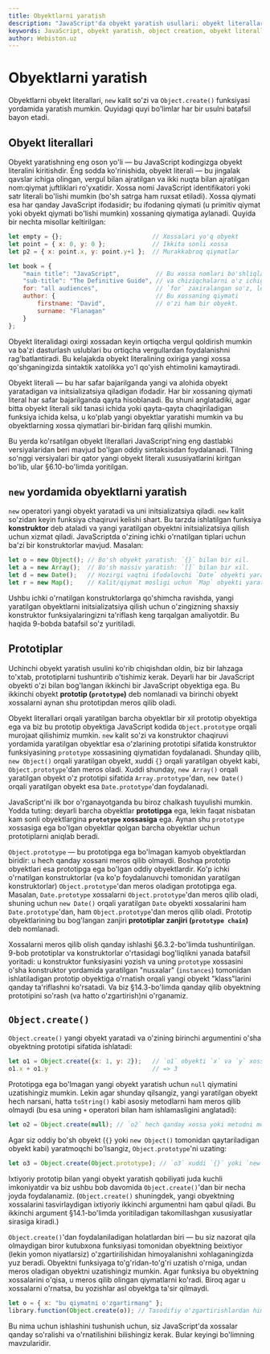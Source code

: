 ```yaml
---
title: Obyektlarni yaratish
description: "JavaScript'da obyekt yaratish usullari: obyekt literallari, new operatori, Object.create() va prototiplar bilan ishlash."
keywords: JavaScript, obyekt yaratish, object creation, obyekt literallari, object literals, new operatori, new operator, Object.create, prototiplar, prototypes, konstruktor funksiyalari, constructor functions, obyekt hosil qilish, creating objects
author: Webiston.uz
---
```


# Obyektlarni yaratish

Obyektlarni obyekt literallari, `new` kalit so'zi va `Object.create()` funksiyasi yordamida yaratish mumkin. Quyidagi quyi bo'limlar har bir usulni batafsil bayon etadi.

## Obyekt literallari

Obyekt yaratishning eng oson yo'li — bu JavaScript kodingizga obyekt literalini kiritishdir. Eng sodda ko'rinishida, obyekt literali — bu jingalak qavslar ichiga olingan, vergul bilan ajratilgan va ikki nuqta bilan ajratilgan nom:qiymat juftliklari ro'yxatidir. Xossa nomi JavaScript identifikatori yoki satr literali bo'lishi mumkin (bo'sh satrga ham ruxsat etiladi). Xossa qiymati esa har qanday JavaScript ifodasidir; bu ifodaning qiymati (u primitiv qiymat yoki obyekt qiymati bo'lishi mumkin) xossaning qiymatiga aylanadi. Quyida bir nechta misollar keltirilgan:

``` js
let empty = {};                         // Xossalari yo'q obyekt
let point = { x: 0, y: 0 };             // Ikkita sonli xossa
let p2 = { x: point.x, y: point.y+1 };  // Murakkabroq qiymatlar

let book = {
    "main title": "JavaScript",          // Bu xossa nomlari bo'shliqlar,
    "sub-title": "The Definitive Guide", // va chiziqchalarni o'z ichiga oladi, shuning uchun satr literallaridan foydalaning.
    for: "all audiences",                // `for` zaxiralangan so'z, lekin qo'shtirnoqlarsiz.
    author: {                            // Bu xossaning qiymati
        firstname: "David",              // o'zi ham bir obyekt.
        surname: "Flanagan"
    }
};
```

Obyekt literalidagi oxirgi xossadan keyin ortiqcha vergul qoldirish mumkin va ba'zi dasturlash uslublari bu ortiqcha vergullardan foydalanishni rag'batlantiradi. Bu kelajakda obyekt literalining oxiriga yangi xossa qo'shganingizda sintaktik xatolikka yo'l qo'yish ehtimolini kamaytiradi.

Obyekt literali — bu har safar bajarilganda yangi va alohida obyekt yaratadigan va initsializatsiya qiladigan ifodadir. Har bir xossaning qiymati literal har safar bajarilganda qayta hisoblanadi. Bu shuni anglatadiki, agar bitta obyekt literali sikl tanasi ichida yoki qayta-qayta chaqiriladigan funksiya ichida kelsa, u ko'plab yangi obyektlar yaratishi mumkin va bu obyektlarning xossa qiymatlari bir-biridan farq qilishi mumkin.

Bu yerda ko'rsatilgan obyekt literallari JavaScript'ning eng dastlabki versiyalaridan beri mavjud bo'lgan oddiy sintaksisdan foydalanadi. Tilning so'nggi versiyalari bir qator yangi obyekt literali xususiyatlarini kiritgan bo'lib, ular §6.10-bo'limda yoritilgan.

## `new` yordamida obyektlarni yaratish

`new` operatori yangi obyekt yaratadi va uni initsializatsiya qiladi. `new` kalit so'zidan keyin funksiya chaqiruvi kelishi shart. Bu tarzda ishlatilgan funksiya **konstruktor** deb ataladi va yangi yaratilgan obyektni initsializatsiya qilish uchun xizmat qiladi. JavaScriptda o'zining ichki o'rnatilgan tiplari uchun ba'zi bir konstruktorlar mavjud. Masalan:

``` js
let o = new Object(); // Bo'sh obyekt yaratish: `{}` bilan bir xil.
let a = new Array();  // Bo'sh massiv yaratish: `[]` bilan bir xil.
let d = new Date();   // Hozirgi vaqtni ifodalovchi `Date` obyekti yaratish.
let r = new Map();    // Kalit/qiymat mosligi uchun `Map` obyekti yaratish.
```

Ushbu ichki o'rnatilgan konstruktorlarga qo'shimcha ravishda, yangi yaratilgan obyektlarni initsializatsiya qilish uchun o'zingizning shaxsiy konstruktor funksiyalaringizni ta'riflash keng tarqalgan amaliyotdir. Bu haqida 9-bobda batafsil so'z yuritiladi.

## Prototiplar

Uchinchi obyekt yaratish usulini ko'rib chiqishdan oldin, biz bir lahzaga to'xtab, prototiplarni tushuntirib o'tishimiz kerak. Deyarli har bir JavaScript obyekti o'zi bilan bog'langan ikkinchi bir JavaScript obyektiga ega. Bu ikkinchi obyekt **prototip (`prototype`)** deb nomlanadi va birinchi obyekt xossalarni aynan shu prototipdan meros qilib oladi.

Obyekt literallari orqali yaratilgan barcha obyektlar bir xil prototip obyektiga ega va biz bu prototip obyektiga JavaScript kodida `Object.prototype` orqali murojaat qilishimiz mumkin. `new` kalit so'zi va konstruktor chaqiruvi yordamida yaratilgan obyektlar esa o'zlarining prototipi sifatida konstruktor funksiyasining `prototype` xossasining qiymatidan foydalanadi. Shunday qilib, `new Object()` orqali yaratilgan obyekt, xuddi `{}` orqali yaratilgan obyekt kabi, `Object.prototype`'dan meros oladi. Xuddi shunday, `new Array()` orqali yaratilgan obyekt o'z prototipi sifatida `Array.prototype`'dan, `new Date()` orqali yaratilgan obyekt esa `Date.prototype`'dan foydalanadi.

JavaScript'ni ilk bor o'rganayotganda bu biroz chalkash tuyulishi mumkin. Yodda tuting: deyarli barcha obyektlar **prototipga** ega, lekin faqat nisbatan kam sonli obyektlargina **`prototype` xossasiga** ega. Aynan shu `prototype` xossasiga ega bo'lgan obyektlar qolgan barcha obyektlar uchun prototiplarni aniqlab beradi.

`Object.prototype` — bu prototipga ega bo'lmagan kamyob obyektlardan biridir: u hech qanday xossani meros qilib olmaydi. Boshqa prototip obyektlari esa prototipga ega bo'lgan oddiy obyektlardir. Ko'p ichki o'rnatilgan konstruktorlar (va ko'p foydalanuvchi tomonidan yaratilgan konstruktorlar) `Object.prototype`'dan meros oladigan prototipga ega. Masalan, `Date.prototype` xossalarni `Object.prototype`'dan meros qilib oladi, shuning uchun `new Date()` orqali yaratilgan `Date` obyekti xossalarini ham `Date.prototype`'dan, ham `Object.prototype`'dan meros qilib oladi. Prototip obyektlarining bu bog'langan zanjiri **prototiplar zanjiri (`prototype chain`)** deb nomlanadi.

Xossalarni meros qilib olish qanday ishlashi §6.3.2-bo'limda tushuntirilgan. 9-bob prototiplar va konstruktorlar o'rtasidagi bog'liqlikni yanada batafsil yoritadi: u konstruktor funksiyasini yozish va uning `prototype` xossasini o'sha konstruktor yordamida yaratilgan "nusxalar" (`instances`) tomonidan ishlatiladigan prototip obyektiga o'rnatish orqali yangi obyekt "klass"larini qanday ta'riflashni ko'rsatadi. Va biz §14.3-bo'limda qanday qilib obyektning prototipini so'rash (va hatto o'zgartirish)ni o'rganamiz.

## `Object.create()`

`Object.create()` yangi obyekt yaratadi va o'zining birinchi argumentini o'sha obyektning prototipi sifatida ishlatadi:

``` js
let o1 = Object.create({x: 1, y: 2});   // `o1` obyekti `x` va `y` xossalarini meros qilib oladi.
o1.x + o1.y                             // => 3
```

Prototipga ega bo'lmagan yangi obyekt yaratish uchun `null` qiymatini uzatishingiz mumkin. Lekin agar shunday qilsangiz, yangi yaratilgan obyekt hech narsani, hatta `toString()` kabi asosiy metodlarni ham meros qilib olmaydi (bu esa uning `+` operatori bilan ham ishlamasligini anglatadi):

``` js
let o2 = Object.create(null); // `o2` hech qanday xossa yoki metodni meros olmaydi.
```

Agar siz oddiy bo'sh obyekt (`{}` yoki `new Object()` tomonidan qaytariladigan obyekt kabi) yaratmoqchi bo'lsangiz, `Object.prototype`'ni uzating:

``` js
let o3 = Object.create(Object.prototype); // `o3` xuddi `{}` yoki `new Object()` kabi.
```

Ixtiyoriy prototip bilan yangi obyekt yaratish qobiliyati juda kuchli imkoniyatdir va biz ushbu bob davomida `Object.create()`'dan bir necha joyda foydalanamiz. (`Object.create()` shuningdek, yangi obyektning xossalarini tasvirlaydigan ixtiyoriy ikkinchi argumentni ham qabul qiladi. Bu ikkinchi argument §14.1-bo'limda yoritiladigan takomillashgan xususiyatlar sirasiga kiradi.)

`Object.create()`'dan foydalaniladigan holatlardan biri — bu siz nazorat qila olmaydigan biror kutubxona funksiyasi tomonidan obyektning beixtiyor (lekin yomon niyatlarsiz) o'zgartirilishidan himoyalanishni xohlaganingizda yuz beradi. Obyektni funksiyaga to'g'ridan-to'g'ri uzatish o'rniga, undan meros oladigan obyektni uzatishingiz mumkin. Agar funksiya bu obyektning xossalarini o'qisa, u meros qilib olingan qiymatlarni ko'radi. Biroq agar u xossalarni o'rnatsa, bu yozishlar asl obyektga ta'sir qilmaydi.

``` js
let o = { x: "bu qiymatni o'zgartirmang" };
library.function(Object.create(o)); // Tasodifiy o'zgartirishlardan himoyalanish
```

Bu nima uchun ishlashini tushunish uchun, siz JavaScript'da xossalar qanday so'ralishi va o'rnatilishini bilishingiz kerak. Bular keyingi bo'limning mavzularidir.